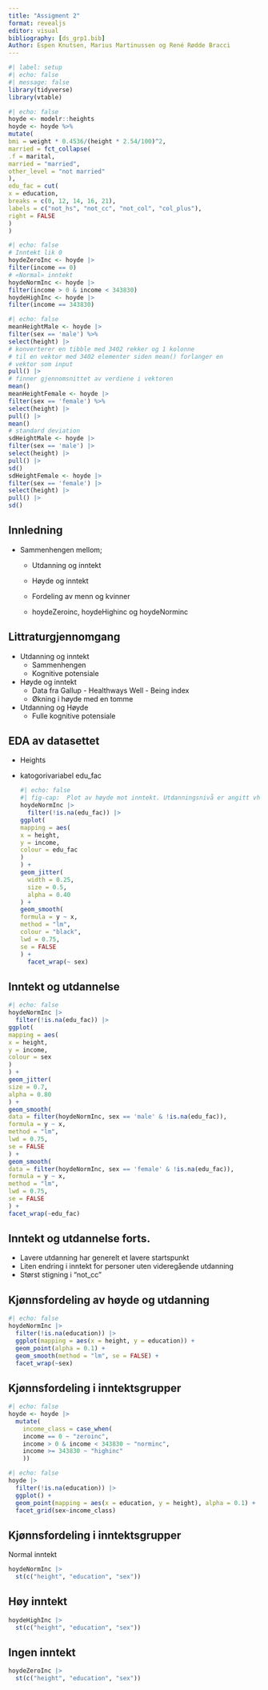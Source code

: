 ```yaml
---
title: "Assigment 2"
format: revealjs
editor: visual
bibliography: [ds_grp1.bib]
Author: Espen Knutsen, Marius Martinussen og René Rødde Bracci
---
```


```r
#| label: setup
#| echo: false
#| message: false
library(tidyverse)
library(vtable)

```

```r
#| echo: false
hoyde <- modelr::heights
hoyde <- hoyde %>%
mutate(
bmi = weight * 0.4536/(height * 2.54/100)^2,
married = fct_collapse(
.f = marital,
married = "married",
other_level = "not married"
),
edu_fac = cut(
x = education,
breaks = c(0, 12, 14, 16, 21),
labels = c("not_hs", "not_cc", "not_col", "col_plus"),
right = FALSE
)
)
```

```r
#| echo: false
# Inntekt lik 0
hoydeZeroInc <- hoyde |>
filter(income == 0)
# «Normal» inntekt
hoydeNormInc <- hoyde |>
filter(income > 0 & income < 343830)
hoydeHighInc <- hoyde |>
filter(income == 343830)
```

```r
#| echo: false
meanHeightMale <- hoyde |>
filter(sex == 'male') %>%
select(height) |>
# konverterer en tibble med 3402 rekker og 1 kolonne
# til en vektor med 3402 elementer siden mean() forlanger en
# vektor som input
pull() |>
# finner gjennomsnittet av verdiene i vektoren
mean()
meanHeightFemale <- hoyde |>
filter(sex == 'female') %>%
select(height) |>
pull() |>
mean()
# standard deviation
sdHeightMale <- hoyde |>
filter(sex == 'male') |>
select(height) |>
pull() |>
sd()
sdHeightFemale <- hoyde |>
filter(sex == 'female') |>
select(height) |>
pull() |>
sd()
```

## Innledning

-   Sammenhengen mellom;
    -   Utdanning og inntekt

    -   Høyde og inntekt

    -   Fordeling av menn og kvinner

    -   hoydeZeroinc, hoydeHighinc og hoydeNorminc

## Littraturgjennomgang

-   Utdanning og inntekt
    -   Sammenhengen
    -   Kognitive potensiale
-   Høyde og inntekt
    -   Data fra Gallup - Healthways Well - Being index
    -   Økning i høyde med en tomme
-   Utdanning og Høyde
    -   Fulle kognitive potensiale

## EDA av datasettet

-   Heights

-   katogorivariabel edu_fac

    ```r
    #| echo: false
    #| fig-cap:  Plot av høyde mot inntekt. Utdanningsnivå er angitt vha. farge. 
    hoydeNormInc |>
      filter(!is.na(edu_fac)) |> 
    ggplot(
    mapping = aes(
    x = height,
    y = income,
    colour = edu_fac
    )
    ) +
    geom_jitter(
      width = 0.25,
      size = 0.5,
      alpha = 0.40
    ) +
    geom_smooth(
    formula = y ~ x,
    method = "lm",
    colour = "black",
    lwd = 0.75,
    se = FALSE
    ) +
      facet_wrap(~ sex)

    ```

## Inntekt og utdannelse 

```r
#| echo: false
hoydeNormInc |>
  filter(!is.na(edu_fac)) |> 
ggplot(
mapping = aes(
x = height,
y = income,
colour = sex
)
) +
geom_jitter(
size = 0.7,
alpha = 0.80
) +
geom_smooth(
data = filter(hoydeNormInc, sex == 'male' & !is.na(edu_fac)),
formula = y ~ x,
method = "lm",
lwd = 0.75,
se = FALSE
) +
geom_smooth(
data = filter(hoydeNormInc, sex == 'female' & !is.na(edu_fac)),
formula = y ~ x,
method = "lm",
lwd = 0.75,
se = FALSE
) + 
facet_wrap(~edu_fac)
```

## Inntekt og utdannelse forts.

-   Lavere utdanning har generelt et lavere startspunkt
-   Liten endring i inntekt for personer uten videregående utdanning
-   Størst stigning i "not_cc"

## Kjønnsfordeling av høyde og utdanning

```r
#| echo: false
hoydeNormInc |> 
  filter(!is.na(education)) |> 
  ggplot(mapping = aes(x = height, y = education)) + 
  geom_point(alpha = 0.1) +
  geom_smooth(method = "lm", se = FALSE) +
  facet_wrap(~sex)
```

## Kjønnsfordeling i inntektsgrupper

```r
#| echo: false
hoyde <- hoyde |> 
  mutate(
    income_class = case_when(
    income == 0 ~ "zeroinc",
    income > 0 & income < 343830 ~ "norminc",
    income >= 343830 ~ "highinc"
    ))
```

```r
#| echo: false
hoyde |> 
  filter(!is.na(education)) |> 
  ggplot() +
  geom_point(mapping = aes(x = education, y = height), alpha = 0.1) + 
  facet_grid(sex~income_class)
```

## Kjønnsfordeling i inntektsgrupper

Normal inntekt

```r
hoydeNormInc |> 
  st(c("height", "education", "sex"))

```

## Høy inntekt

```r
hoydeHighInc |> 
  st(c("height", "education", "sex"))

```

## Ingen inntekt

```r
hoydeZeroInc |> 
  st(c("height", "education", "sex"))
```
